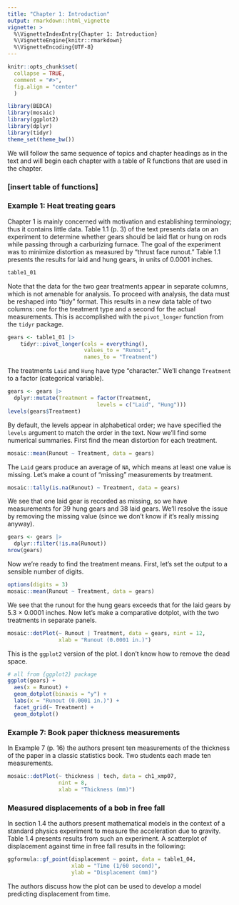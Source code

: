 ```yaml
---
title: "Chapter 1: Introduction"
output: rmarkdown::html_vignette
vignette: >
  %\VignetteIndexEntry{Chapter 1: Introduction}
  %\VignetteEngine{knitr::rmarkdown}
  %\VignetteEncoding{UTF-8}
---
```


```r
knitr::opts_chunk$set(
  collapse = TRUE,
  comment = "#>",
  fig.align = "center"
  )
```

```r
library(BEDCA)
library(mosaic)
library(ggplot2)
library(dplyr)
library(tidyr)
theme_set(theme_bw())
```

We will follow the same sequence of topics and chapter headings as in the text
and will begin each chapter with a table of R functions that are used in the
chapter.

### [insert table of functions]

### Example 1: Heat treating gears

Chapter 1 is mainly concerned with motivation and establishing terminology; thus it contains little data. Table 1.1 (p. 3) of the text presents data on an experiment to determine whether gears should be laid flat or hung on rods while passing through a carburizing furnace. The goal of the experiment was to minimize distortion as measured by "thrust face runout." Table 1.1 presents the results for laid and hung gears, in units of 0.0001 inches.

```r
table1_01
```

Note that the data for the two gear treatments appear in separate columns, which is not amenable for analysis. To proceed with analysis, the data must be reshaped into "tidy" format. This results in a new data table of two columns: one for the treatment type and a second for the actual measurements. This is accomplished with the `pivot_longer` function from the `tidyr` package.

```r
gears <- table1_01 |> 
    tidyr::pivot_longer(cols = everything(), 
                        values_to = "Runout", 
                        names_to = "Treatment")
```

The treatments `Laid` and `Hung` have type "character." We'll change `Treatment` to a factor (categorical variable).

```r
gears <- gears |> 
  dplyr::mutate(Treatment = factor(Treatment,
                            levels = c("Laid", "Hung")))
levels(gears$Treatment)
```

By default, the levels appear in alphabetical order; we have specified the `levels` argument to match the order in the text. Now we'll find some numerical summaries. First find the mean distortion for each treatment.

```r
mosaic::mean(Runout ~ Treatment, data = gears)
```

The `Laid` gears produce an average of `NA`, which means at least one value is missing. Let's make a count of "missing" measurements by treatment.

```r
mosaic::tally(is.na(Runout) ~ Treatment, data = gears)
```

We see that one laid gear is recorded as missing, so we have measurements for 39 hung gears and 38 laid gears. We'll resolve the issue by removing the missing value (since we don't know if it's really missing anyway).

```r
gears <- gears |> 
  dplyr::filter(!is.na(Runout))
nrow(gears)
```

Now we're ready to find the treatment means. First, let's set the output to a sensible number of digits.

```r
options(digits = 3)
mosaic::mean(Runout ~ Treatment, data = gears)
```

We see that the runout for the hung gears exceeds that for the laid gears by 5.3 $\times$ 0.0001 inches. Now let's make a comparative dotplot, with the two treatments in separate panels.

```r
mosaic::dotPlot(~ Runout | Treatment, data = gears, nint = 12,
                xlab = "Runout (0.0001 in.)")
```

This is the `ggplot2` version of the plot. I don't know how to remove the dead space.

```r
# all from {ggplot2} package
ggplot(gears) +
  aes(x = Runout) +
  geom_dotplot(binaxis = "y") +
  labs(x = "Runout (0.0001 in.)") +
  facet_grid(~ Treatment) +
  geom_dotplot() 
```

### Example 7: Book paper thickness measurements

In Example 7 (p. 16) the authors present ten measurements of the thickness of the paper in a classic statistics book. Two students each made ten measurements.

```r
mosaic::dotPlot(~ thickness | tech, data = ch1_xmp07,
                nint = 8,
                xlab = "Thickness (mm)")

```

### Measured displacements of a bob in free fall

In section 1.4 the authors present mathematical models in the context of a standard physics experiment to measure the acceleration due to gravity. Table 1.4 presents results from such an experiment. A scatterplot of displacement against time in free fall results in the following:

```r
ggformula::gf_point(displacement ~ point, data = table1_04,
                    xlab = "Time (1/60 second)",
                    ylab = "Displacement (mm)")
```

The authors discuss how the plot can be used to develop a model predicting displacement from time.

